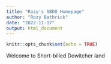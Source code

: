 ```yaml
---
title: "Rozy's SBDO Homepage"
author: "Rozy Bathrick"
date: "2022-11-17"
output: html_document
---
```


```r
knitr::opts_chunk$set(echo = TRUE)
```

Welcome to Short-billed Dowitcher land


